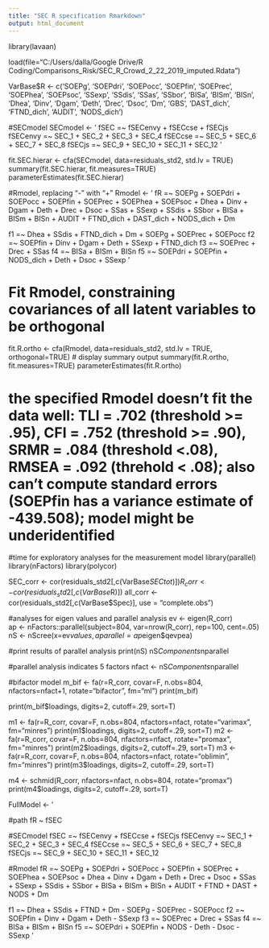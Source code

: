 ```yaml
---
title: "SEC R specification Rmarkdown"
output: html_document
---
```



library(lavaan)

load(file="C:/Users/dalla/Google Drive/R Coding/Comparisons_Risk/SEC_R_Crowd_2_22_2019_imputed.Rdata")

VarBase$R <- c('SOEPg', 'SOEPdri', 'SOEPocc', 'SOEPfin', 'SOEPrec', 'SOEPhea', 'SOEPsoc', 'SSexp', 'SSdis', 'SSas', 'SSbor', 'BISa', 'BISm', 'BISn', 'Dhea', 'Dinv', 'Dgam', 'Deth', 'Drec', 'Dsoc', 'Dm', 'GBS', 'DAST_dich', 'FTND_dich', 'AUDIT', 'NODS_dich')

#SECmodel
SECmodel <- '
fSEC =~ fSECenvy + fSECcse + fSECjs
fSECenvy =~ SEC_1 + SEC_2 + SEC_3 + SEC_4
fSECcse =~ SEC_5 + SEC_6 + SEC_7 + SEC_8
fSECjs =~ SEC_9 + SEC_10 + SEC_11 + SEC_12
'

fit.SEC.hierar <- cfa(SECmodel, data=residuals_std2, std.lv = TRUE)
summary(fit.SEC.hierar, fit.measures=TRUE)
parameterEstimates(fit.SEC.hierar)

#Rmodel, replacing "-" with "+"
Rmodel <- '
fR =~ SOEPg + SOEPdri + SOEPocc + SOEPfin + SOEPrec + SOEPhea + SOEPsoc + Dhea + Dinv + Dgam + Deth + Drec + Dsoc + SSas + SSexp + SSdis + SSbor + BISa + BISm + BISn + AUDIT + FTND_dich + DAST_dich + NODS_dich + Dm

f1 =~ Dhea + SSdis + FTND_dich + Dm + SOEPg + SOEPrec + SOEPocc
f2 =~ SOEPfin + Dinv + Dgam + Deth + SSexp + FTND_dich
f3 =~ SOEPrec + Drec + SSas
f4 =~ BISa + BISm + BISn
f5 =~ SOEPdri + SOEPfin + NODS_dich + Deth + Dsoc + SSexp
'


# Fit Rmodel, constraining covariances of all latent variables to be orthogonal
fit.R.ortho <- cfa(Rmodel, data=residuals_std2, std.lv = TRUE, orthogonal=TRUE)
# display summary output
summary(fit.R.ortho, fit.measures=TRUE)
parameterEstimates(fit.R.ortho)

# the specified Rmodel doesn't fit the data well: TLI = .702 (threshold >= .95), CFI = .752 (threshold >= .90), SRMR = .084 (threshold <.08), RMSEA = .092 (threhold < .08); also can't compute standard errors (SOEPfin has a variance estimate of -439.508); model might be underidentified

#time for exploratory analyses for the measurement model
library(parallel)
library(nFactors)
library(polycor)

SEC_corr <- cor(residuals_std2[,c(VarBase$SECtot)])
R_corr <- cor(residuals_std2[,c(VarBase$R)])
all_corr <- cor(residuals_std2[,c(VarBase$Spec)], use = "complete.obs")
  
#analyses for eigen values and parallel analysis
ev <- eigen(R_corr)  
ap <- nFactors::parallel(subject=804, var=nrow(R_corr), rep=100, cent=.05)
nS <- nScree(x=ev$values, aparallel=ap$eigen$qevpea)

#print results of parallel analysis
print(nS)
nS$Components$nparallel

#parallel analysis indicates 5 factors
nfact <- nS$Components$nparallel

#bifactor model
m_bif <-  fa(r=R_corr, covar=F, n.obs=804, nfactors=nfact+1, rotate="bifactor", fm="ml")
print(m_bif)

print(m_bif$loadings, digits=2, cutoff=.29, sort=T)


m1 <- fa(r=R_corr, covar=F, n.obs=804, nfactors=nfact, rotate="varimax", fm="minres")
print(m1$loadings, digits=2, cutoff=.29, sort=T)
m2 <- fa(r=R_corr, covar=F, n.obs=804, nfactors=nfact, rotate="promax", fm="minres")
print(m2$loadings, digits=2, cutoff=.29, sort=T)
m3 <- fa(r=R_corr, covar=F, n.obs=804, nfactors=nfact, rotate="oblimin", fm="minres")
print(m3$loadings, digits=2, cutoff=.29, sort=T)

m4 <- schmid(R_corr, nfactors=nfact, n.obs=804, rotate="promax")
print(m4$loadings, digits=2, cutoff=.29, sort=T)

FullModel <- '

#path
fR ~ fSEC

#SECmodel
fSEC =~ fSECenvy + fSECcse + fSECjs
fSECenvy =~ SEC_1 + SEC_2 + SEC_3 + SEC_4
fSECcse =~ SEC_5 + SEC_6 + SEC_7 + SEC_8
fSECjs =~ SEC_9 + SEC_10 + SEC_11 + SEC_12

#Rmodel
fR =~ SOEPg + SOEPdri + SOEPocc + SOEPfin + SOEPrec + SOEPhea + SOEPsoc + Dhea + Dinv + Dgam + Deth + Drec + Dsoc + SSas + SSexp + SSdis + SSbor + BISa + BISm + BISn + AUDIT + FTND + DAST + NODS + Dm

f1 =~ Dhea + SSdis + FTND + Dm - SOEPg - SOEPrec - SOEPocc
f2 =~ SOEPfin + Dinv + Dgam + Deth - SSexp
f3 =~ SOEPrec + Drec + SSas
f4 =~ BISa + BISm + BISn
f5 =~ SOEPdri + SOEPfin + NODS - Deth - Dsoc - SSexp
'

